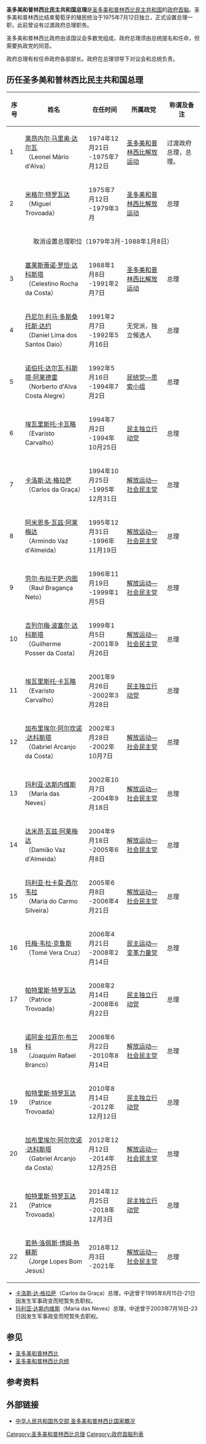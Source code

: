 {{Infobox Political post
|post            = 总理
|body            = 圣多美和普林西比民主共和國
|insignia        = Coat of arms of São Tomé and Príncipe.svg
|insigniasize    = 125px
|insigniacaption = [[聖多美和普林西比國徽|聖多美和普林西比國徽]]
|nativename      = 
|image           = 
|imagesize       = 165px
|incumbent       = [[若熱·博姆·熱蘇斯|若熱·博姆·熱蘇斯]]
|incumbentsince  = 2018年12月3日
|style           = 
|residence       = 
|appointer       = 聖多美和普林西比民主共和國總統
|termlength      = 
|formation       = 1975年7月12日
|succession      = 
|inaugural       = [[米格尔·特罗瓦达|米格尔·特罗瓦达]]
|deputy          = 
|salary          = 
|website         = 
}}

{{NoteTA
| G1=地名
}}

'''圣多美和普林西比民主共和国总理'''是[[圣多美和普林西比民主共和国|圣多美和普林西比民主共和国]]的[[政府首脑|政府首脑]]。圣多美和普林西比结束葡萄牙的殖民统治于1975年7月12日独立，正式设置总理一职，此前曾设有过渡政府总理职务。

圣多美和普林西比政府由该国议会多数党组成，政府总理须由总统提名和任命，但需要执政党的同意。

政府总理有权任命政府各部部长。政府在总理领导下对议会和总统负责。

== 历任圣多美和普林西比民主共和国总理 ==
{| border="0" cellpadding="4" cellspacing="2"
|- bgcolor=#cccccc
! 序号
! 姓名
! 在任时间
! 所属政党
! 称谓及备注
|- bgcolor=#FFF0F5
| 1
| [[莱昂内尔·马里奥·达尔瓦|莱昂内尔·马里奥·达尔瓦]]<br />（Leonel Mário d'Alva）
| 1974年12月21日<br />-1975年7月12日
| [[圣多美和普林西比解放运动|圣多美和普林西比解放运动]]
| 过渡政府总理，总理。
|- bgcolor=#FFF0F5
| 2
| [[米格尔·特罗瓦达|米格尔·特罗瓦达]]<br />（Miguel Trovoada）
| 1975年7月12日<br />-1979年3月
| [[圣多美和普林西比解放运动|圣多美和普林西比解放运动]]
| 总理
|-
| colspan=5 align="center" bgcolor=#E6C3C3| 取消设置总理职位（1979年3月-1988年1月8日）
|- bgcolor=#FFF0F5
| 3
| [[塞莱斯蒂诺·罗恰·达科斯塔|塞莱斯蒂诺·罗恰·达科斯塔]]<br />（Celestino Rocha da Costa）
| 1988年1月8日<br />-1991年2月7日
| [[圣多美和普林西比解放运动|圣多美和普林西比解放运动]]
| 总理
|- bgcolor=#FFFF99
| 4
| [[丹尼尔·利马·多斯桑托斯·达约|丹尼尔·利马·多斯桑托斯·达约]]<br />（Daniel Lima dos Santos Daio）
| 1991年2月7日<br />-1992年5月16日
| 无党派，独立候选人
| 总理
|- bgcolor=#E6E6FA
| 5
| [[诺伯托·达尔瓦·科斯塔·阿莱德雷|诺伯托·达尔瓦·科斯塔·阿莱德雷]]<br />（Norberto d'Alva Costa Alegre）
| 1992年5月16日<br />-1994年7月2日
| [[圣多美和普林西比民主统一党—思索小组|民统党—思索小组]]
| 总理
|- bgcolor=#E0FFFF
| 6
| [[埃瓦里斯托·卡瓦略|埃瓦里斯托·卡瓦略]]<br />（Evaristo Carvalho）
| 1994年7月2日<br />-1994年10月25日
| [[圣多美和普林西比民主独立行动党|民主独立行动党]]
| 总理	
|- bgcolor=#FFB3E6
| 7
| [[卡洛斯·达·格拉萨|卡洛斯·达·格拉萨]]<br />（Carlos da Graça）
| 1994年10月25日<br />-1995年12月31日
| [[圣多美和普林西比解放运动—社会民主党|解放运动—社会民主党]]
| 总理
|- bgcolor=#FFB3E6
| 8
| [[阿米恩多·瓦兹·阿莱梅达|阿米恩多·瓦兹·阿莱梅达]]<br />（Armindo Vaz d'Almeida）
| 1995年12月31日<br />-1996年11月19日
| [[圣多美和普林西比解放运动—社会民主党|解放运动—社会民主党]]
| 总理
|- bgcolor=#FFB3E6
| 9
| [[劳尔·布拉干萨·内图|劳尔·布拉干萨·内图]]<br />（Raul Bragança Neto）
| 1996年11月19日<br />-1999年1月5日
| [[圣多美和普林西比解放运动—社会民主党|解放运动—社会民主党]]
| 总理
|- bgcolor=#FFB3E6
| 10
| [[吉列尔梅·波塞尔·达科斯塔|吉列尔梅·波塞尔·达科斯塔]]<br />（Guilherme Posser da Costa）
| 1999年1月5日<br />-2001年9月26日
| [[圣多美和普林西比解放运动—社会民主党|解放运动—社会民主党]]
| 总理
|- bgcolor=#E0FFFF
| 11
| [[埃瓦里斯托·卡瓦略|埃瓦里斯托·卡瓦略]]<br />（Evaristo Carvalho）
| 2001年9月26日<br />-2002年3月28日
| [[圣多美和普林西比民主独立行动党|民主独立行动党]]
| 总理
|- bgcolor=#FFB3E6
| 12
| [[加布里埃尔·阿尔坎诺·达科斯塔|加布里埃尔·阿尔坎诺·达科斯塔]]<br />（Gabriel Arcanjo da Costa）
| 2002年3月28日<br />-2002年10月7日
| [[圣多美和普林西比解放运动—社会民主党|解放运动—社会民主党]]
| 总理
|- bgcolor=#FFB3E6
| 13
| [[玛利亚·达斯内维斯|玛利亚·达斯内维斯]]<br />（Maria das Neves）
| 2002年10月7日<br />-2004年9月18日
| [[圣多美和普林西比解放运动—社会民主党|解放运动—社会民主党]]
| 总理
|- bgcolor=#FFB3E6
| 14
| [[达米昂·瓦兹·阿莱梅达|达米昂·瓦兹·阿莱梅达]]<br />（Damião Vaz d'Almeida）
| 2004年9月18日<br />-2005年6月8日
| [[圣多美和普林西比解放运动—社会民主党|解放运动—社会民主党]]
| 总理
|- bgcolor=#FFB3E6
| 15
| [[玛利亚·杜卡莫·西尔韦拉|玛利亚·杜卡莫·西尔韦拉]]<br />（Maria do Carmo Silveira）
| 2005年6月8日<br />-2006年4月21日
| [[圣多美和普林西比解放运动—社会民主党|解放运动—社会民主党]]
| 总理
|- bgcolor=#00FF80
| 16
| [[托梅·韦拉·克鲁斯|托梅·韦拉·克鲁斯]]<br />（Tomé Vera Cruz）
| 2006年4月21日<br />-2008年2月14日
| [[圣多美和普林西比民主运动—变革力量党|民主运动—变革力量党]]
| 总理
|- bgcolor=#E0FFFF
| 17
| [[帕特里斯·特罗瓦达|帕特里斯·特罗瓦达]]<br />（Patrice Trovoada）
| 2008年2月14日<br />-2008年6月22日
| [[圣多美和普林西比民主独立行动党|民主独立行动党]]
| 总理
|- bgcolor=#FFB3E6
| 18
| [[诺阿金·拉菲尔·布兰科|诺阿金·拉菲尔·布兰科]]<br />（Joaquim Rafael Branco）
| 2008年6月22日<br />-2010年8月14日
| [[圣多美和普林西比解放运动—社会民主党|解放运动—社会民主党]]
| 总理
|- bgcolor=#E0FFFF
| 19
| [[帕特里斯·特罗瓦达|帕特里斯·特罗瓦达]]<br />（Patrice Trovoada）
| 2010年8月14日<br />-2012年12月12日
| [[圣多美和普林西比民主独立行动党|民主独立行动党]]
| 总理
|- bgcolor=#FFB3E6
| 20
| [[加布里埃尔·阿尔坎诺·达科斯塔|加布里埃尔·阿尔坎诺·达科斯塔]]<br />（Gabriel Arcanjo da Costa）
| 2012年12月12日<br />-2014年12月25日
| [[圣多美和普林西比解放运动—社会民主党|解放运动—社会民主党]]
| 总理
|- bgcolor=#E0FFFF
| 21
| [[帕特里斯·特罗瓦达|帕特里斯·特罗瓦达]]<br />（Patrice Trovoada）
| 2014年12月25日<br />-2018年12月3日
| [[圣多美和普林西比民主独立行动党|民主独立行动党]]
| 总理
|- bgcolor=#FFB3E6
| 22
| [[若熱·博姆·熱蘇斯|若熱·洛佩斯·博姆·熱蘇斯]]<br />（Jorge Lopes Bom Jesus）
| 2018年12月3日<br />-2021年
| [[圣多美和普林西比解放运动—社会民主党|解放运动—社会民主党]]
| 总理
|}

* [[卡洛斯·达·格拉萨|卡洛斯·达·格拉萨]]（Carlos da Graça）总理，中途曾于1995年8月15日-21日因发生军事政变而短暂失去职权。
* [[玛利亚·达斯内维斯|玛利亚·达斯内维斯]]（Maria das Neves）总理，中途曾于2003年7月16日-23日因发生军事政变而短暂失去职权。

== 参见 ==
* [[圣多美和普林西比|圣多美和普林西比]]
* [[圣多美和普林西比总统|圣多美和普林西比总统]]

== 参考资料 ==
== 外部链接 ==
* [http://sf.chinaconsulatesf.org/chn/pds/gjhdq/gj/fz/1206_45/ 中华人民共和国外交部 圣多美和普林西比国家概况]
{{非洲政府首脑}}

[[Category:圣多美和普林西比总理|Category:圣多美和普林西比总理]]
[[Category:政府首脑列表|Category:政府首脑列表]]